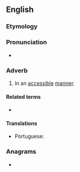 ==English==

===Etymology===
{{suffix|accessible|ly|lang=en}}

===Pronunciation===
* {{a|US}} {{IPA|/æk.ˈsɛs.ə.bli/|lang=en}}

===Adverb===
{{en-adv}}

# In an [[accessible]] [[manner]].

====Related terms====
* {{l|en|access}}

====Translations====
{{trans-top|in an accessible manner}}
* Portuguese: {{t|pt|acessivelmente}}
{{trans-mid}}
{{trans-bottom}}

===Anagrams===
* {{anagrams|en|bicyclases}}